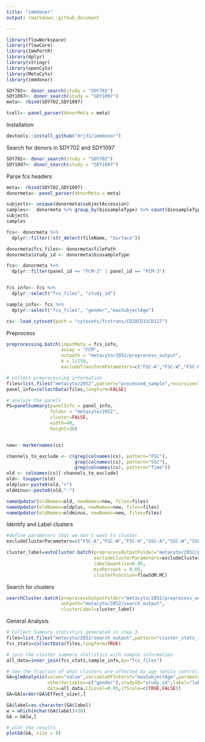 ```yaml
---
title: "immdonor"
output: rmarkdown::github_document

---
```


```r
library(flowWorkspace)
library(flowCore)
library(ImmPortR)
library(dplyr)
library(stringr)
library(openCyto)
library(MetaCyto)
library(immdonor)

SDY702<- donor_search(study = "SDY702")
SDY1097<- donor_search(study = "SDY1097")
meta<- rbind(SDY702,SDY1097)

tcell<- panel_parser(donorMeta = meta)

```

Installation
```r
devtools::install_github("mrj31/immdonor")
```

Search for donors in SDY702 and SDY1097
```r
SDY702<- donor_search(study = "SDY702")
SDY1097<- donor_search(study = "SDY1097")
```

Parse fcs headers 
```r
meta<- rbind(SDY702,SDY1097)
donormeta<- panel_parser(donorMeta = meta)
```


```r
subjects<- unique(donormeta$subjectAccession)
samples<-  donormeta %>% group_by(biosampleType) %>% count(biosampleType)
subjects
samples
```

```r

fcs<- donormeta %>%
  dplyr::filter(!str_detect(fileName, "Surface"))

donormeta$fcs_files<- donormeta$filePath
donormeta$study_id <- donormeta$biosampleType

fcs<- donormeta %>%
  dplyr::filter(panel_id == "FCM-2" | panel_id == "FCM-3")


fcs_info<- fcs %>% 
  dplyr::select("fcs_files", "study_id")

sample_info<- fcs %>% 
  dplyr::select("fcs_files", "gender","maxSubjectAge")

cs<- load_cytoset(path = "cytosets/fcstrans/CD28CD31CD127")

```

Preprocess
```r
preprocessing.batch(inputMeta = fcs_info,
                    assay = "FCM",
                    outpath = "metacyto/2052/preprocess_output",
                    b = 1/150,
                    excludeTransformParameters=c("FSC-A","FSC-W","FSC-H","SSC-A","SSC-W","SSC-H","Time"))
```


```r
# collect preprocessing information
files=list.files("metacyto/2052",pattern="processed_sample",recursive=TRUE,full.names=TRUE)
panel_info=collectData(files,longform=FALSE)

# analyze the panels
PS=panelSummary(panelInfo = panel_info,
                folder = "metacyto/2052",
                cluster=FALSE,
                width=40,
                height=30)


new<- markernames(cs)

channels_to_exclude <- c(grep(colnames(cs), pattern="FSC"),
                         grep(colnames(cs), pattern="SSC"),
                         grep(colnames(cs), pattern="Time"))
old <- colnames(cs)[-channels_to_exclude]
old<- toupper(old)
oldplus<-paste0(old,"+")
oldminus<-paste0(old,"-")

nameUpdator(oldNames=old, newNames=new, files=files)
nameUpdator(oldNames=oldplus, newNames=new, files=files)
nameUpdator(oldNames=oldminus, newNames=new, files=files)

```
Identify and Label clusters 
```r
#define parameters that we don't want to cluster
excludeClusterParameters=c("FSC-A","FSC-W","FSC-H","SSC-A","SSC-W","SSC-H","Time")

cluster_label=autoCluster.batch(preprocessOutputFolder="metacyto/2052/preprocess_output",
                                excludeClusterParameters=excludeClusterParameters,
                                labelQuantile=0.95,
                                minPercent = 0.05,
                                clusterFunction=flowSOM.MC)
```

Search for clusters
```r
searchCluster.batch(preprocessOutputFolder="metacyto/2052/preprocess_output",
                    outpath="metacyto/2052/search_output",
                    clusterLabel=cluster_label)
```


General Analysis
```r
# Collect Summary statistics generated in step 3
files=list.files("metacyto/2052/search_output",pattern="cluster_stats_in_each_sample",recursive=TRUE,full.names=TRUE)
fcs_stats=collectData(files,longform=TRUE)

# join the cluster summary statistics with sample information
all_data=inner_join(fcs_stats,sample_info,by="fcs_files")

# See the fraction of what clusters are affected by age (while controlling for Gender)
GA=glmAnalysis(value="value",variableOfInterst="maxSubjectAge",parameter="fraction",
               otherVariables=c("gender"),studyID="study_id",label="label",
               data=all_data,CILevel=0.95,ifScale=c(TRUE,FALSE))
GA=GA[order(GA$Effect_size),]

GA$label=as.character(GA$label)
w = which(nchar(GA$label)<30)
GA = GA[w,]

# plot the results
plotGA(GA, size = 8)
```


